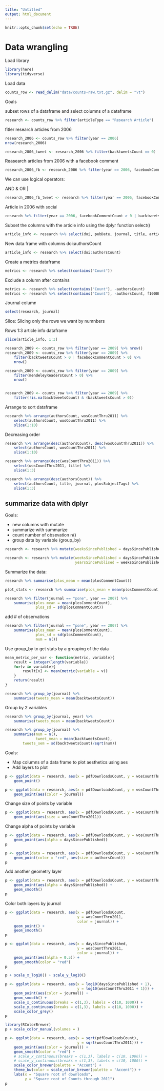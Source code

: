 ```yaml
---
title: "Untitled"
output: html_document
---
```


```r
knitr::opts_chunk$set(echo = TRUE)
```

# Data wrangling

Load library

```r
library(here)
library(tidyverse)
```

Load data

```r
counts_row <- read_delim("data/counts-raw.txt.gz", delim = "\t")
```

Goals

subset rows of a dataframe and select columns of a dataframe

```r
research <- counts_row %>% filter(articleType == "Research Article")
```

fitler research articles from 2006

```r
research_2006 <- counts_row %>% filter(year == 2006) 
nrow(research_2006)
```

```r
research_2006_tweet <- research_2006 %>% filter(backtweetsCount == 0)
```

Reasearch articles from 2006 with a facebook comment
```r
research_2006_fb <- research_2006 %>% filter(year == 2006, facebookCommentCount > 0)
```

We can use logical operators:

AND & OR |

```r
research_2006_fb_tweet <- research %>% filter(year == 2006, facebookCommentCount > 0 | backtweetsCount > 0)
```

Article in 2006 with social
```r
research %>% filter(year == 2006, facebookCommentCount > 0 | backtweetsCount > 0, grepl("Infectious Diseases", plosSubjectTags))
```
Subset the columns with the article info using the dplyr function select()

```r
article_info <- research %>% select(doi, pubDate, journal, title, articleType, authorsCount)
```

New data frame with columns doi:authorsCount

```r
article_info <- research %>% select(doi:authorsCount)
```

Create a metrics dataframe

```r
metrics <- research %>% select(contains("Count"))
```

Exclude a column after contains

```r
metrics <- research %>% select(contains("Count"), -authorsCount)
metrics <- research %>% select(contains("Count"), -authorsCount, f1000Factor, wikipediaCites)
```

Journal column

```r
select(research, journal)
```

Slice: Slicing only the rows we want by numnbers

Rows 1:3 article info dataframe

```r
slice(article_info, 1:3)
```


```r
research_2009 <- counts_row %>% filter(year == 2009) %>% nrow()
research_2009 <- counts_row %>% filter(year == 2009) %>% 
    filter(backtweetsCount > 0 | facebookCommentCount > 0) %>% 
    nrow()

research_2009 <- counts_row %>% filter(year == 2009) %>% 
    filter(mendeleyReadersCount > 0) %>% 
    nrow()
    
```

```r
research_2009 <- counts_row %>% filter(year == 2009) %>% 
    filter(!is.na(backtweetsCount) & (backtweetsCount > 0))
```


Arrange to sort dataframe
```r
research %>% arrange(authorsCount, wosCountThru2011) %>% 
    select(authorsCount, wosCountThru2011) %>% 
    slice(1:10)
```

Decreasing order

```r
research %>% arrange(desc(authorsCount), desc(wosCountThru2011)) %>% 
    select(authorsCount, wosCountThru2011) %>% 
    slice(1:10)
```

```r
research %>% arrange(desc(wosCountThru2011)) %>% 
    select(wosCountThru2011, title) %>% 
    slice(1:3)


```

```r
research %>% arrange(desc(authorsCount)) %>% 
    select(authorsCount, title, journal, plosSubjectTags) %>% 
    slice(1:3)
```


## summarize data with dplyr

Goals:

* new columns with mutate
* summarize with summarize
* count number of obsevation n()
* group data by variable (group_by)

```r
research <- research %>% mutate(weeksSincePublished = daysSincePublished / 7)
```

```r
research <- research %>% mutate(weeksSincePublished = daysSincePublished / 7,
                                yearsSincePublised = weeksSincePublished / 52)
```

Summarize the data:

```r
research %>% summarise(plos_mean = mean(plosCommentCount))
```


```r
plot_stats <- research %>% summarise(plos_mean = mean(plosCommentCount), plos_sd <- sd(plosCommentCount))
```

```r
research %>% filter(journal == "pone", year == 2007) %>% 
    summarise(plos_mean = mean(plosCommentCount),
              plos_sd = sd(plosCommentCount))
```

add # of observations
```r
research %>% filter(journal == "pone", year == 2007) %>% 
    summarise(plos_mean = mean(plosCommentCount),
              plos_sd = sd(plosCommentCount),
              num = n())
```

Use group_by to get stats by a grouping of the data

```r
mean_metric_per_var <- function(metric, variable){
    result = integer(length(variable))
    for(v in variable){
        result[v] <- mean(metric(variable = v))
    }
    return(result)
}

research %>% group_by(journal) %>% 
    summarise(tweets_mean = mean(backtweetsCount))
```

Group by 2 variables

```r
research %>% group_by(journal, year) %>% 
    summarise(tweets_mean = mean(backtweetsCount))
```


```r
research %>% group_by(journal) %>% 
    summarise(num = n(),
              tweet_mean = mean(backtweetsCount),
        tweets_sem = sd(backtweetsCount)/sqrt(num))

```

Goals:

* Map columns of a data frame to plot aesthetics using aes
* Add layers to plot

```r
p <- ggplot(data = research, aes(x = pdfDownloadsCount, y = wosCountThru2011)) +
    geom_point()

p <- ggplot(data = research, aes(x = pdfDownloadsCount, y = wosCountThru2011)) +
    geom_point(aes(color = journal))

```


Change size of points by variable

```r
p <- ggplot(data = research, aes(x = pdfDownloadsCount, y = wosCountThru2011)) +
    geom_point(aes(size = wosCountThru2011))
```

Change alpha of points by variable

```r
p <- ggplot(data = research, aes(x = pdfDownloadsCount, y = wosCountThru2011)) +
    geom_point(aes(alpha = daysSincePublished))
p

```


```r
p <- ggplot(data = research, aes(x = pdfDownloadsCount, y = wosCountThru2011)) +
    geom_point(color = "red", aes(size = authorsCount))
p

```

Add another geometry layer

```r
p <- ggplot(data = research, aes(x = pdfDownloadsCount, y = wosCountThru2011)) +
    geom_point(aes(alpha = daysSincePublished)) +
    geom_smooth()
p

```

Color both layers  by journal

```r
p <- ggplot(data = research, aes(x = pdfDownloadsCount, 
                                 y = wosCountThru2011,
                                 color = journal)) +
    geom_point() +
    geom_smooth() 
p
```


```r
p <- ggplot(data = research, aes(x = daysSincePublished,
                                 y = wosCountThru2011,
                                 color = journal)) +
    geom_point(aes(alpha = 0.5)) +
    geom_smooth(color = "red") 
p
```


```r
p + scale_x_log10() + scale_y_log10()
```

```r
p <- ggplot(data = research, aes(x = log10(daysSincePublished + 1),
                                 y = log10(wosCountThru2011 + 1))) +
    geom_point(aes(color = journal)) +
    geom_smooth() +
    scale_x_continuous(breaks = c(1,3), labels = c(10, 1000)) +
    scale_y_continuous(breaks = c(1,3), labels = c(10, 1000)) +
    scale_color_grey()
p

library(RColorBrewer)
p + scale_color_manual(volumes = )

p <- ggplot(data = research, aes(x = sqrt(pdfDownloadsCount),
                                 y = sqrt(wosCountThru2011))) +
    geom_point(aes(color = journal)) +
    geom_smooth(color = "red") +
    # scale_x_continuous(breaks = c(1,3), labels = c(10, 1000)) +
    # scale_y_continuous(breaks = c(1,3), labels = c(10, 1000)) +
    scale_color_brewer(palette = "Accent") +
    theme_bw(color = scale_color_brewer(palette = "Accent")) +
    labs(x = "Square root of downloads",
         y = "Square root of Counts through 2011")
p
```


